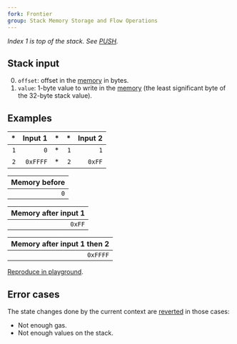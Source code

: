 ```yaml
---
fork: Frontier
group: Stack Memory Storage and Flow Operations
---
```


*Index 1 is top of the stack. See [PUSH](/#60).*

## Stack input

0. `offset`: offset in the [memory](/about) in bytes.
1. `value`: 1-byte value to write in the [memory](/about) (the least significant byte of the 32-byte stack value).

## Examples

| * | Input 1 | * | * | Input 2 |
|--:|--------:|--:|--:|--------:|
| `1` | `0` | * | `1` | `1` |
| `2` | `0xFFFF` | * | `2` | `0xFF` |

| Memory before |
|--------------:|
| `0` |

| Memory after input 1 |
|---------------------:|
| `0xFF` |

| Memory after input 1 then 2 |
|----------------------------:|
| `0xFFFF` |

[Reproduce in playground](/playground?unit=Wei&codeType=Mnemonic&code='z1v2%200xFFFFy0w~z2y0xFFy1w'~%5Cnz%2F%2F%20Example%20yv1%20w~MSTORE8~v~PUSH%01vwyz~_).

## Error cases

The state changes done by the current context are [reverted](#FD) in those cases:
- Not enough gas.
- Not enough values on the stack.
